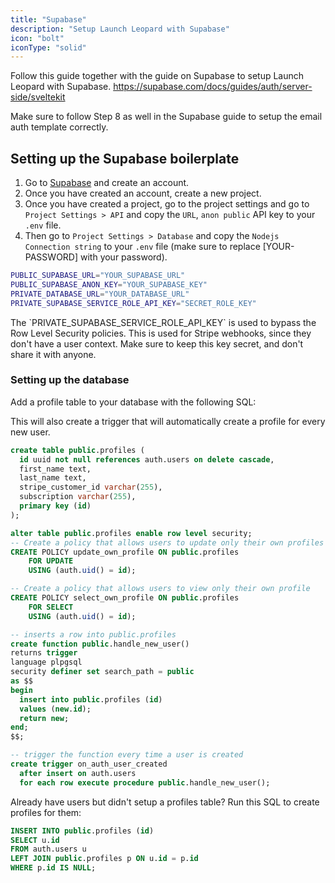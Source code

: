 ```yaml
---
title: "Supabase"
description: "Setup Launch Leopard with Supabase"
icon: "bolt"
iconType: "solid"
---
```


Follow this guide together with the guide on Supabase to setup Launch Leopard with Supabase. https://supabase.com/docs/guides/auth/server-side/sveltekit 

Make sure to follow Step 8 as well in the Supabase guide to setup the email auth template correctly.

## Setting up the Supabase boilerplate

1. Go to [Supabase](https://supabase.com/) and create an account. 
2. Once you have created an account, create a new project. 
3. Once you have created a project, go to the project settings and go to `Project Settings > API` and copy the `URL`, `anon public` API key to your `.env` file. 
4. Then go to `Project Settings > Database` and copy the `Nodejs Connection string` to your `.env` file (make sure to replace [YOUR-PASSWORD] with your password).

```bash .env
PUBLIC_SUPABASE_URL="YOUR_SUPABASE_URL"
PUBLIC_SUPABASE_ANON_KEY="YOUR_SUPABASE_KEY"
PRIVATE_DATABASE_URL="YOUR_DATABASE_URL"
PRIVATE_SUPABASE_SERVICE_ROLE_API_KEY="SECRET_ROLE_KEY"
```

<Warning>
    The `PRIVATE_SUPABASE_SERVICE_ROLE_API_KEY` is used to bypass the Row Level Security policies. This is used for Stripe webhooks, since they don't have a user context. Make sure to keep this key secret, and don't share it with anyone.
</Warning>


### Setting up the database

Add a profile table to your database with the following SQL:

This will also create a trigger that will automatically create a profile for every new user.


```sql
create table public.profiles (
  id uuid not null references auth.users on delete cascade,
  first_name text,
  last_name text,
  stripe_customer_id varchar(255),
  subscription varchar(255),
  primary key (id)
);

alter table public.profiles enable row level security;
-- Create a policy that allows users to update only their own profiles
CREATE POLICY update_own_profile ON public.profiles
    FOR UPDATE
    USING (auth.uid() = id);

-- Create a policy that allows users to view only their own profile
CREATE POLICY select_own_profile ON public.profiles
    FOR SELECT
    USING (auth.uid() = id);

-- inserts a row into public.profiles
create function public.handle_new_user()
returns trigger
language plpgsql
security definer set search_path = public
as $$
begin
  insert into public.profiles (id)
  values (new.id);
  return new;
end;
$$;

-- trigger the function every time a user is created
create trigger on_auth_user_created
  after insert on auth.users
  for each row execute procedure public.handle_new_user();
```

Already have users but didn't setup a profiles table? Run this SQL to create profiles for them:

```sql
INSERT INTO public.profiles (id)
SELECT u.id
FROM auth.users u
LEFT JOIN public.profiles p ON u.id = p.id
WHERE p.id IS NULL;
```